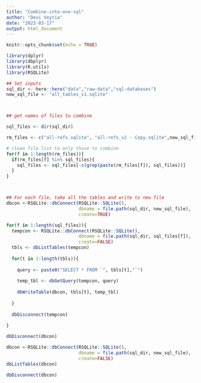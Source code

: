 ```yaml
---
title: "Combine-into-one-sql"
author: "Devi Veytia"
date: "2023-03-17"
output: html_document
---
```



```r
knitr::opts_chunk$set(echo = TRUE)
```



```r
library(dplyr)
library(dbplyr)
library(R.utils)
library(RSQLite)
```


```r
## Set inputs
sql_dir <- here::here("data","raw-data","sql-databases")
new_sql_file <- "all_tables_v1.sqlite"



## get names of files to combine

sql_files <- dir(sql_dir)

rm_files <- c("all-refs.sqlite", "all-refs_v2 - Copy.sqlite",new_sql_file)

# clean file list to only those to combine
for(f in 1:length(rm_files)){
  if(rm_files[f] %in% sql_files){
    sql_files <- sql_files[-c(grep(paste(rm_files[f]), sql_files))]
  }
}



## For each file, take all the tables and write to new file
dbcon <-RSQLite::dbConnect(RSQLite::SQLite(), 
                           dbname = file.path(sql_dir, new_sql_file),
                           create=TRUE)

for(f in 1:length(sql_files)){
  tempcon <- RSQLite::dbConnect(RSQLite::SQLite(), 
                           dbname = file.path(sql_dir, sql_files[f]),
                           create=FALSE)
  tbls <- dbListTables(tempcon)
  
  for(t in 1:length(tbls)){
    
    query <- paste0("SELECT * FROM `", tbls[t],"`")
    
    temp_tbl <- dbGetQuery(tempcon, query)
    
    dbWriteTable(dbcon, tbls[t], temp_tbl)
    
  }
  
  dbDisconnect(tempcon)
  
}

dbDisconnect(dbcon)

```

```r
dbcon <-RSQLite::dbConnect(RSQLite::SQLite(), 
                           dbname = file.path(sql_dir, new_sql_file),
                           create=FALSE)
dbListTables(dbcon)

dbDisconnect(dbcon)
```



